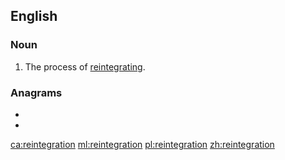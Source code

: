 ==English==

===Noun===
{{en-noun|~}}

# The process of [[reintegrate|reintegrating]].

===Anagrams===
* {{l|en|reorientating}}
* {{l|en|trigeneration}}

[[ca:reintegration]]
[[ml:reintegration]]
[[pl:reintegration]]
[[zh:reintegration]]